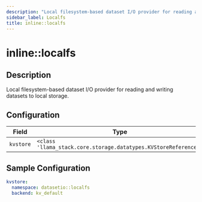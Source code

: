 ```yaml
---
description: "Local filesystem-based dataset I/O provider for reading and writing datasets to local storage."
sidebar_label: Localfs
title: inline::localfs
---
```


# inline::localfs

## Description

Local filesystem-based dataset I/O provider for reading and writing datasets to local storage.

## Configuration

| Field | Type | Required | Default | Description |
|-------|------|----------|---------|-------------|
| `kvstore` | `<class 'llama_stack.core.storage.datatypes.KVStoreReference'>` | No |  |  |

## Sample Configuration

```yaml
kvstore:
  namespace: datasetio::localfs
  backend: kv_default
```
